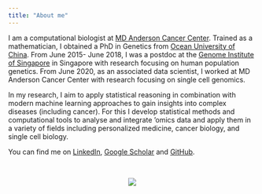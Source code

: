 ```yaml
---
title: "About me"
---
```


I am a computational biologist at [MD Anderson Cancer Center](https://www.mdanderson.org/research/departments-labs-institutes/labs/ken-chen-laboratory.html). Trained as a mathematician, I obtained a PhD in Genetics from [Ocean University of China](https://cmls.ouc.edu.cn/2023/0910/c13673a441182/page.html). From June 2015- June 2018, I was a postdoc at the [Genome Institute of Singapore](https://www.a-star.edu.sg/gis) in Singapore with research focusing on human population genetics. From June 2020, as an associated data scientist, I worked at MD Anderson Cancer Center with research focusing on single cell genomics.

In my research, I aim to apply statistical reasoning in combination with modern machine learning approaches to gain insights into complex diseases (including cancer). For this I develop statistical methods and computational tools to analyse and integrate 'omics data and apply them in a variety of fields including personalized medicine, cancer biology, and single cell biology. 

You can find me on [LinkedIn](https://www.linkedin.com/in/jinzhuang-dou-828369261/), [Google Scholar](https://scholar.google.com/citations?user=2_q_kTUAAAAJ&hl=en) and [GitHub](https://github.com/jinzhuangdou).

<br>

<p align="center">
![](figs/britta.jpg){width=height=300px}
</p>

